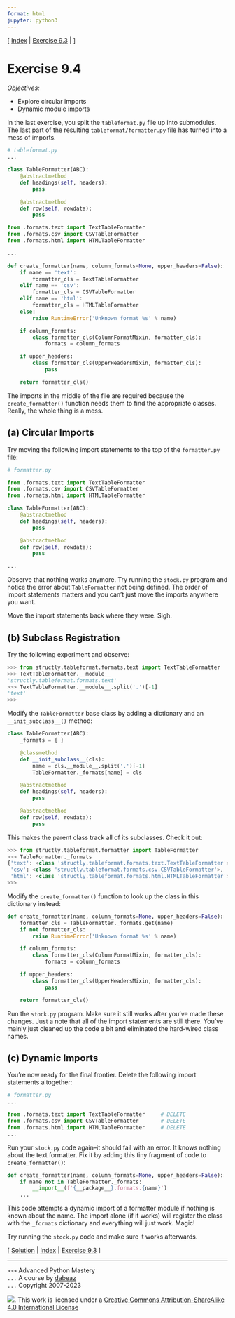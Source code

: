 ```yaml
---
format: html
jupyter: python3
---
```

\[ [Index](index.md) | [Exercise 9.3](ex9_3.md) | []() \]

# Exercise 9.4

*Objectives:*

- Explore circular imports
- Dynamic module imports

In the last exercise, you split the `tableformat.py` file up into submodules.
The last part of the resulting `tableformat/formatter.py` file has turned into a mess of imports.

```python
# tableformat.py
...

class TableFormatter(ABC):
    @abstractmethod
    def headings(self, headers):
        pass

    @abstractmethod
    def row(self, rowdata):
        pass

from .formats.text import TextTableFormatter
from .formats.csv import CSVTableFormatter
from .formats.html import HTMLTableFormatter

...

def create_formatter(name, column_formats=None, upper_headers=False):
    if name == 'text':
        formatter_cls = TextTableFormatter
    elif name == 'csv':
        formatter_cls = CSVTableFormatter
    elif name == 'html':
        formatter_cls = HTMLTableFormatter
    else:
        raise RuntimeError('Unknown format %s' % name)

    if column_formats:
        class formatter_cls(ColumnFormatMixin, formatter_cls):
            formats = column_formats

    if upper_headers:
        class formatter_cls(UpperHeadersMixin, formatter_cls):
            pass

    return formatter_cls()
```

The imports in the middle of the file are required because the `create_formatter()`
function needs them to find the appropriate classes.   Really, the whole thing is a mess.

## (a) Circular Imports

Try moving the following import statements to the top of the `formatter.py` file:

```python
# formatter.py

from .formats.text import TextTableFormatter
from .formats.csv import CSVTableFormatter
from .formats.html import HTMLTableFormatter

class TableFormatter(ABC):
    @abstractmethod
    def headings(self, headers):
        pass

    @abstractmethod
    def row(self, rowdata):
        pass

...
```

Observe that nothing works anymore.  Try running the `stock.py` program and
notice the error about `TableFormatter` not being defined.   The order
of import statements matters and you can't just move the imports anywhere
you want.

Move the import statements back where they were.  Sigh.

## (b) Subclass Registration

Try the following experiment and observe:

```python
>>> from structly.tableformat.formats.text import TextTableFormatter
>>> TextTableFormatter.__module__
'structly.tableformat.formats.text'
>>> TextTableFormatter.__module__.split('.')[-1]
'text'
>>>
```

Modify the `TableFormatter` base class by adding a dictionary and an
`__init_subclass__()` method:

```python
class TableFormatter(ABC):
    _formats = { }

    @classmethod
    def __init_subclass__(cls):
        name = cls.__module__.split('.')[-1]
        TableFormatter._formats[name] = cls

    @abstractmethod
    def headings(self, headers):
        pass

    @abstractmethod
    def row(self, rowdata):
        pass
```

This makes the parent class track all of its subclasses.  Check it out:

```python
>>> from structly.tableformat.formatter import TableFormatter
>>> TableFormatter._formats
{'text': <class 'structly.tableformat.formats.text.TextTableFormatter'>, 
 'csv': <class 'structly.tableformat.formats.csv.CSVTableFormatter'>, 
 'html': <class 'structly.tableformat.formats.html.HTMLTableFormatter'>}
>>>
```

Modify the `create_formatter()` function to look up the class in this dictionary
instead:

```python
def create_formatter(name, column_formats=None, upper_headers=False):
    formatter_cls = TableFormatter._formats.get(name)
    if not formatter_cls:
        raise RuntimeError('Unknown format %s' % name)

    if column_formats:
        class formatter_cls(ColumnFormatMixin, formatter_cls):
            formats = column_formats

    if upper_headers:
        class formatter_cls(UpperHeadersMixin, formatter_cls):
            pass

    return formatter_cls()
```

Run the `stock.py` program.  Make sure it still works after you've made these changes.
Just a note that all of the import statements are still there.  You've mainly
just cleaned up the code a bit and eliminated the hard-wired class names.

## (c) Dynamic Imports

You're now ready for the final frontier.   Delete the following import statements
altogether:

```python
# formatter.py
...

from .formats.text import TextTableFormatter     # DELETE
from .formats.csv import CSVTableFormatter       # DELETE
from .formats.html import HTMLTableFormatter     # DELETE
...
```

Run your `stock.py` code again--it should fail with an error. It knows nothing about the
text formatter.  Fix it by adding this tiny fragment of code to `create_formatter()`:

```python
def create_formatter(name, column_formats=None, upper_headers=False):
    if name not in TableFormatter._formats:
        __import__(f'{__package__}.formats.{name}')
    ...
```

This code attempts a dynamic import of a formatter module if nothing is known about the
name.   The import alone (if it works) will register the class with the `_formats` 
dictionary and everything will just work.   Magic!

Try running the `stock.py` code and make sure it works afterwards.

\[ [Solution](soln9_4.md) | [Index](index.md) | [Exercise 9.3](ex9_3.md) \]

----
`>>>` Advanced Python Mastery  
`...` A course by [dabeaz](https://www.dabeaz.com)  
`...` Copyright 2007-2023  

![](https://i.creativecommons.org/l/by-sa/4.0/88x31.png). This work is licensed under a [Creative Commons Attribution-ShareAlike 4.0 International License](http://creativecommons.org/licenses/by-sa/4.0/)
